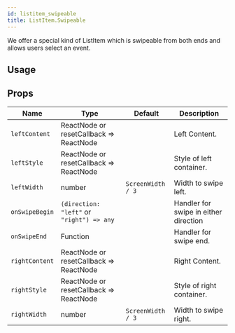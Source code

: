 ```yaml
---
id: listitem_swipeable
title: ListItem.Swipeable
---
```



We offer a special kind of ListItem which is swipeable from both ends and allows users select an event.

## Usage

## Props

<div class='table-responsive'>

| Name           | Type                                      | Default           | Description                           |
| -------------- | ----------------------------------------- | ----------------- | ------------------------------------- |
| `leftContent`  | ReactNode or resetCallback => ReactNode   |                   | Left Content.                         |
| `leftStyle`    | ReactNode or resetCallback => ReactNode   |                   | Style of left container.              |
| `leftWidth`    | number                                    | `ScreenWidth / 3` | Width to swipe left.                  |
| `onSwipeBegin` | `(direction: "left"` or `"right") => any` |                   | Handler for swipe in either direction |
| `onSwipeEnd`   | Function                                  |                   | Handler for swipe end.                |
| `rightContent` | ReactNode or resetCallback => ReactNode   |                   | Right Content.                        |
| `rightStyle`   | ReactNode or resetCallback => ReactNode   |                   | Style of right container.             |
| `rightWidth`   | number                                    | `ScreenWidth / 3` | Width to swipe right.                 |

</div>
